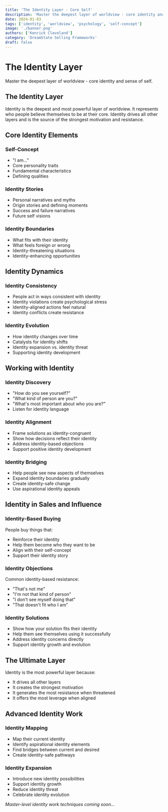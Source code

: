 ```yaml
---
title: 'The Identity Layer - Core Self'
description: 'Master the deepest layer of worldview - core identity and sense of self.'
date: 2024-01-03
tags: ['identity', 'worldview', 'psychology', 'self-concept']
image: './banner.png'
authors: ['Kenrick Cleveland']
category: 'DreamState Selling Frameworks'
draft: false
---
```


# The Identity Layer

Master the deepest layer of worldview - core identity and sense of self.

## The Identity Layer

Identity is the deepest and most powerful layer of worldview. It represents who people believe themselves to be at their core. Identity drives all other layers and is the source of the strongest motivation and resistance.

## Core Identity Elements

### Self-Concept
- "I am..."
- Core personality traits
- Fundamental characteristics
- Defining qualities

### Identity Stories
- Personal narratives and myths
- Origin stories and defining moments
- Success and failure narratives
- Future self visions

### Identity Boundaries
- What fits with their identity
- What feels foreign or wrong
- Identity-threatening situations
- Identity-enhancing opportunities

## Identity Dynamics

### Identity Consistency
- People act in ways consistent with identity
- Identity violations create psychological stress
- Identity-aligned actions feel natural
- Identity conflicts create resistance

### Identity Evolution
- How identity changes over time
- Catalysts for identity shifts
- Identity expansion vs. identity threat
- Supporting identity development

## Working with Identity

### Identity Discovery
- "How do you see yourself?"
- "What kind of person are you?"
- "What's most important about who you are?"
- Listen for identity language

### Identity Alignment
- Frame solutions as identity-congruent
- Show how decisions reflect their identity
- Address identity-based objections
- Support positive identity development

### Identity Bridging
- Help people see new aspects of themselves
- Expand identity boundaries gradually
- Create identity-safe change
- Use aspirational identity appeals

## Identity in Sales and Influence

### Identity-Based Buying
People buy things that:
- Reinforce their identity
- Help them become who they want to be
- Align with their self-concept
- Support their identity story

### Identity Objections
Common identity-based resistance:
- "That's not me"
- "I'm not that kind of person"
- "I don't see myself doing that"
- "That doesn't fit who I am"

### Identity Solutions
- Show how your solution fits their identity
- Help them see themselves using it successfully
- Address identity concerns directly
- Support identity growth and evolution

## The Ultimate Layer

Identity is the most powerful layer because:
- It drives all other layers
- It creates the strongest motivation
- It generates the most resistance when threatened
- It offers the most leverage when aligned

## Advanced Identity Work

### Identity Mapping
- Map their current identity
- Identify aspirational identity elements
- Find bridges between current and desired
- Create identity-safe pathways

### Identity Expansion
- Introduce new identity possibilities
- Support identity growth
- Reduce identity threat
- Celebrate identity evolution

*Master-level identity work techniques coming soon...*
